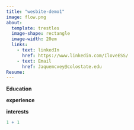 ```yaml
---
title: "wesbite-demo1"
image: flow.png
about: 
  template: trestles
  image-shape: rectangle
  image-width: 20em
  links: 
    - text: linkedIn
      href: https://www.linkedin.com/IloveESS/
    - text: Email
      href: Jaquemcvey@colostate.edu
Resume: 
---
```


**Education**

**experience**

**interests**

```r
1 + 1
```
